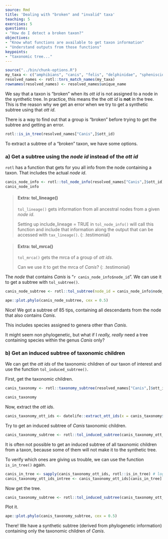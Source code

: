 ```yaml
---
source: Rmd
title: 'Dealing with "broken" and "invalid" taxa'
teaching: 5
exercises: 5
questions:
- "How do I detect a broken taxon?"
objectives:
- "Know what functions are available to get taxon information"
- "Understand outputs from those functions"
keypoints:
- "taxonomic tree..."
---
```

```r
source("../bin/chunk-options.R")
my_taxa <- c("amphibians", "canis", "felis", "delphinidae", "spheniscidae")
resolved_names <- rotl::tnrs_match_names(my_taxa)
rownames(resolved_names) <- resolved_names$unique_name
```
We say that a taxon is "broken" when its _ott id_ is not assigned to a node in the synthetic tree.
In practice, this means the the _ott id_ is **not** in the tree.
This is the reason why we get an error when we try to get a synthetic subtree using that _ott id_.

There is a way to find out that a group is "broken" before trying to get the subtree and getting an error.
```r
rotl::is_in_tree(resolved_names["Canis",]$ott_id)
```

To extract a subtree of a "broken" taxon, we have some options.

### a) Get a subtree using the _node id_ instead of the _ott id_

`rotl` has a function that gets for you all info from the node containing a taxon. That includes the actual _node id_.
```r
canis_node_info <- rotl::tol_node_info(resolved_names["Canis",]$ott_id)
canis_node_info
```

> #### **Extra: tol_lineage()**
>
> `tol_lineage()` gets information from all ancestral nodes from a given _node id_.
>
> Setting up include_lineage = TRUE in `tol_node_info()` will call this function and include that information along the output that can be accessed with `tax_lineage()`.
{: .testimonial}

> #### **Extra: tol_mrca()**
>
> `tol_mrca()` gets the mrca of a group of _ott ids_.
>
> Can we use it to get the mrca of _Canis_?
{: .testimonial}


The _node_ that contains _Canis_ is "`r canis_node_info$node_id`". We can use it to get a subtree with `tol_subtree()`.

```r
canis_node_subtree <- rotl::tol_subtree(node_id = canis_node_info$node_id)
```
```r
ape::plot.phylo(canis_node_subtree, cex = 0.5)
```

Nice! We got a subtree of 85 tips, containing all descendants from the node that also contains _Canis_.

This includes species assigned to genera other than _Canis_.

It might seem non phylogenetic, but what if I _really, really_ need a tree containing species within the genus _Canis_ only?

### b) Get an induced subtree of taxonomic children

We can get the _ott ids_ of the taxonomic children of our taxon of interest and use the function `tol_induced_subtree()`.

First, get the taxonomic children.
```r
canis_taxonomy <- rotl::taxonomy_subtree(resolved_names["Canis",]$ott_id)
```
```r
canis_taxonomy
```
Now, extract the _ott ids_.
```r
canis_taxonomy_ott_ids <- datelife::extract_ott_ids(x = canis_taxonomy$tip_label)
```
Try to get an induced subtree of _Canis_ taxonomic children.

```r
canis_taxonomy_subtree <- rotl::tol_induced_subtree(canis_taxonomy_ott_ids)
```
It is often not possible to get an induced subtree of all taxonomic children from a taxon,
because some of them will not make it to the synthetic tree.

To verify which ones are giving us trouble, we can use the function `is_in_tree()` again.
```r
canis_in_tree <- sapply(canis_taxonomy_ott_ids, rotl::is_in_tree) # logical vector
canis_taxonomy_ott_ids_intree <- canis_taxonomy_ott_ids[canis_in_tree] # extract ott ids in tree
```

Now get the tree.
```r
canis_taxonomy_subtree <- rotl::tol_induced_subtree(canis_taxonomy_ott_ids_intree)
```
Plot it.
```r
ape::plot.phylo(canis_taxonomy_subtree, cex = 0.5)
```

There! We have a synthetic subtree (derived from phylogenetic information) containing only the taxonomic children of _Canis_.
